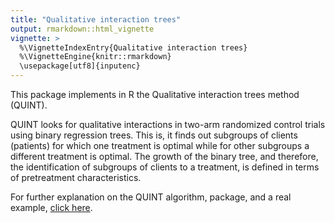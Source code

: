 ```yaml
---
title: "Qualitative interaction trees"
output: rmarkdown::html_vignette
vignette: >
  %\VignetteIndexEntry{Qualitative interaction trees}
  %\VignetteEngine{knitr::rmarkdown}
  \usepackage[utf8]{inputenc}
---
```


This package implements in R the Qualitative interaction trees method (QUINT).

QUINT looks for qualitative interactions in two-arm randomized control trials using
binary regression trees. This is, it finds out subgroups of clients (patients) for 
which one treatment is optimal while for other subgroups a different treatment is optimal. 
The growth of the binary tree, and therefore, the identification of subgroups 
of clients to a treatment, is defined in terms of pretreatment characteristics.

For further explanation on the QUINT algorithm, package, and a real example, [click here](https://doi.org/10.3758/s13428-015-0594-z).
